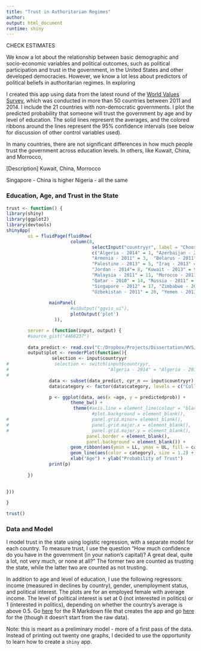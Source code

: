 ```yaml
---
title: "Trust in Authoritarian Regimes"
author: 
output: html_document
runtime: shiny
---
```


CHECK ESTIMATES

We know a lot about the relationship between basic demographic and socio-economic variables and political outcomes, such as political participation and trust in the government, in the United States and other developed democracies. However, we know a lot less about predictors of political beliefs in authoritarian regimes. 
In exploring 

I created this app using data from the latest round of the [World Values Survey](http://www.worldvaluessurvey.org/WVSDocumentationWV6.jsp), which was conducted in more than 50 countries between 2011 and 2014. I include the 21 countries with non-democratic governments. I plot the predicted probability that someone will trust the government by age and by level of education. The solid lines represent the averages, and the colored ribbons around the lines represent the 95% confidence intervals (see below for discussion of other control variables used).

In many countries, there are not significant differences in how much people trust the government across education levels. 
In others, like Kuwait, China, and Morrocco, 

[Description]
Kuwait, China, Morrocco

Singapore - China is higher
Nigeria - all the same

### Education, Age, and Trust in the State
```r
trust <- function() {
library(shiny)
library(ggplot2)
library(devtools)
shinyApp(
        ui = fluidPage(fluidRow(
                        column(8,
                                selectInput("countryyr", label = "Choose a country:", 
                                c("Algeria - 2014" = 1, "Azerbaijan - 2011/2012" = 2, 
                                "Armenia - 2011" = 3,  "Belarus - 2011" = 3, "China - 2012" = 4, 
                                "Palestine - 2013" = 5, "Iraq - 2013" = 6, "Kazakhstan - 2011" = 7, 
                                "Jordan - 2014"= 8, "Kuwait - 2013" = 9, "Libya - 2013" = 10, 
                                "Malaysia - 2011" = 11, "Morocco - 2011" = 12, "Nigeria - 2011" = 13,
                                "Qatar - 2010" = 14, "Russia - 2011" = 15, "Rwanda - 2012" = 16, 
                                "Singapore - 2012" = 17, "Zimbabwe - 2011" = 18, "Egypt - 2012" = 19,
                                "Uzbekistan - 2011" = 20, "Yemen - 2013" = 21), selected = 1))),
                             
                mainPanel(
                        #uiOutput("ggvis_ui"),
                        plotOutput('plot')
                  )),

        server = (function(input, output) {
        #source_gist("4466237")
        
        data_predict <- read.csv("C:/Dropbox/Projects/Dissertation/WVS/trust.app/20141209_data_forapp.csv")
        output$plot <- renderPlot(function(){
                 selection <- input$countryyr      
#                 selection <- switch(input$countryyr,
#                                     "Algeria - 2014" = "Algeria - 2014", "Azerbaijan - 2011/2012" = "Azerbaijan - 2011/2012", "Armenia - 2011" = "Armenia - 2011",  "Belarus - 2011" = "Belarus - 2011", "China - 2012" = "China - 2012", "Palestine - 2013" = "Palestine - 2013", "Iraq - 2013" = "Iraq - 2013", "Kazakhstan - 2011" = "Kazakhstan - 2011", "Jordan - 2014" = "Jordan - 2014", "Kuwait - 2013" = "Kuwait - 2013", "Libya - 2013" = "Libya - 2013", "Malaysia - 2011" = "Malaysia - 2011", "Morocco - 2011" = "Morocco - 2011", "Nigeria - 2011" = "Nigeria - 2011", "Qatar - 2010" = "Qatar - 2010", "Russia - 2011" = "Russia - 2011", "Rwanda - 2012" = "Rwanda - 2012", "Singapore - 2012" = "Singapore - 2012", "Zimbabwe - 2011" = "Zimbabwe - 2011", "Egypt - 2012" = "Egypt - 2012", "Uzbekistan - 2011" = "Uzbekistan - 2011", "Yemen - 2013" = "Yemen - 2013")
#                 
                data <- subset(data_predict, cyr_n == input$countryyr) 
                data$category <- factor(data$category, levels = c("College", "High School", "< High School"))

                p <- ggplot(data, aes(x =age, y = predictedprob)) + 
                        theme_bw() +
                         theme(#axis.line = element_line(colour = "black"),
                                #plot.background = element_blank(),
#                               panel.grid.minor= element_blank(),
#                               panel.grid.major.x = element_blank(),
#                               panel.grid.major.y = element_blank(),
                              panel.border = element_blank(),
                              panel.background = element_blank()) +  
                        geom_ribbon(aes(ymin = LL, ymax = UL, fill = category), alpha = 0.2) + 
                        geom_line(aes(color = category), size = 1.2) +
                        xlab("Age") + ylab("Probability of Trust")
                print(p)
                
        })
        
            
}))

}

trust()
```


### Data and Model
I model trust in the state using logistic regression, with a separate model for each country. To measure trust, I use the question "How much confidence do you have in the government (in your nation's capital)? A great deal, quite a lot, not very much, or none at all?" The former two are counted as trusting the state, while the latter two are counted as not trusting.

In addition to age and level of education, I use the following regressors: income (measured in declines by country), gender, unemployment status, and political interest. The plots are for an employed female with average income. The level of political interest is set at 0 (not interested in politics) or 1 (interested in politics), depending on whether the country's average is above 0.5. Go [here](https://github.com/jchaskell/trust.app/blob/master/create.app.Rmd) for the R Markdown file that creates the app and go [here](https://github.com/jchaskell/trust.app/blob/master/create.data.R) for the (though it doesn't start from the raw data).

Note: this is meant as a preliminary model - more of a first pass of the data. Instead of printing out twenty one graphs, I decided to use the opportunity to learn how to create a `shiny` app. 



